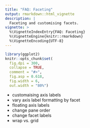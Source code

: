 ```yaml
---
title: "FAQ: Faceting"
output: rmarkdown::html_vignette
description: |                     
  Faceting and customising facets.
vignette: >
  %\VignetteIndexEntry{FAQ: Faceting}
  %\VignetteEngine{knitr::rmarkdown}
  %\VignetteEncoding{UTF-8}
---
```


```r
library(ggplot2)
knitr::opts_chunk$set(
  fig.dpi = 300, 
  collapse = TRUE, 
  comment = "#>",
  fig.asp = 0.618,
  fig.width = 6,
  out.width = "80%")
```

  - customaising axis labels
  - vary axis label formatting by facet
  - floating axis labels
  - change pane order
  - change facet labels
  - wrap vs. grid
